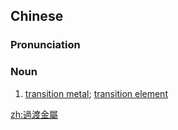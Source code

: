 {{also|过渡金属}}
==Chinese==
{{zh-forms|s=过渡金属|type=22}}
{{wikipedia|lang=zh}}

===Pronunciation===
{{zh-pron
|m=guòdù jīnshǔ
|c=gwo3 dou6 gam1 suk6
|cat=n
}}

===Noun===
{{zh-noun}}

# {{lb|zh|chemistry}} [[transition metal]]; [[transition element]]

[[zh:過渡金屬]]